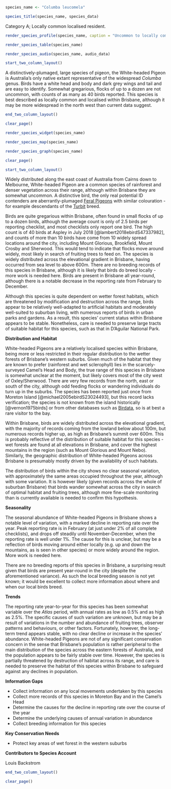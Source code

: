 ```r
species_name <- "Columba leucomela"
```

```r
species_title(species_name, species_data)
```

Category A; Locally common localised resident.

```r
render_species_profile(species_name, caption = "Uncommon to locally common resident of rainforest and wetter forest regions in the west of the city. More records toward the start of the year, with reporting rate declining from February onward, reasons unclear. Not of conservation concern.")
```

```r
render_species_table(species_name)
```

```r
render_species_audio(species_name, audio_data)
```

```r
start_two_column_layout()
```

A distinctively-plumaged, large species of pigeon, the White-headed Pigeon is Australia's only native extant representative of the widespread _Columba_ genus. Birds have a white head and body and dark grey wings and tail and are easy to identify. Somewhat gregarious, flocks of up to a dozen are not uncommon, with counts of as many as 40 birds reported. This species is best described as locally common and localised within Brisbane, although it may be more widespread in the north west than current data suggest.

```r
end_two_column_layout()
```

```r
clear_page()
```

```r
render_species_widget(species_name)
```

```r
render_species_map(species_name)
```

```r
render_species_graph(species_name)
```

```r
clear_page()
```

```r
start_two_column_layout()
```

Widely distributed along the east coast of Australia from Cairns down to Melbourne, White-headed Pigeon are a common species of rainforest and denser vegetation across their range, although within Brisbane they are somewhat uncommon. A distinctive bird, the only real potential ID contenders are aberrantly-plumaged [Feral Pigeons](#rock-dove-columba-livia) with similar colouration - for example descendants of the [Turbit](https://en.wikipedia.org/wiki/Turbit) breed.

Birds are quite gregarious within Brisbane, often found in small flocks of up to a dozen birds, although the average count is only of 2.5 birds per reporting checklist, and most checklists only report one bird. The high count is of 40 birds at Aspley in July 2018 [@lambert2018ebirdS47337982], and counts of more than 10 birds have come from 10 widely spread locations around the city, including Mount Glorious, Brookfield, Mount Crosby and Sherwood. This would tend to indicate that flocks move around widely, most likely in search of fruiting trees to feed on. The species is widely distributed across the elevational gradient in Brisbane, having occurred from sea level to above 600m. There are no breeding records of this species in Brisbane, although it is likely that birds do breed locally - more work is needed here. Birds are present in Brisbane all year-round, although there is a notable decrease in the reporting rate from February to December.

Although this species is quite dependent on wetter forest habitats, which are threatened by modification and destruction across the range, birds appear to be relatively well-adapted to artificial habitats and moderately well-suited to suburban living, with numerous reports of birds in urban parks and gardens. As a result, this species' current status within Brisbane appears to be stable. Nonetheless, care is needed to preserve large tracts of suitable habitat for this species, such as that in D'Aguilar National Park.

**Distribution and Habitat**

White-headed Pigeons are a relatively localised species within Brisbane, being more or less restricted in their regular distribution to the wetter forests of Brisbane's western suburbs. Given much of the habitat that they are known to prefer (rainforest and wet sclerophyll) lies in the scarcely-surveyed Camel's Head and Body, the true range of this species in Brisbane is somewhat unclear at the moment, but likely covers most of the city west of Oxley/Sherwood. There are very few records from the north, east or south of the city, although odd feeding flocks or wandering individuals do turn up in the suburbs. The species has been reported just once from Moreton Island [@michael2005ebirdS23024493], but this record lacks verification; the species is not known from the island historically [@vernon1975birds] or from other databases such as [Birdata](https://birdata.birdlife.org.au/), so is at best a rare visitor to the bay.

Within Brisbane, birds are widely distributed across the elevational gradient, with the majority of records coming from the lowland below about 100m, but numerous records higher up, as high as Brisbane's summit over 600m. This is probably reflective of the distribution of suitable habitat for this species - wet forests are found at all elevations in Brisbane, and cover the highest mountains in the region (such as Mount Glorious and Mount Nebo). Similarly, the geographic distribution of White-headed Pigeons across Brisbane is presumably mostly driven by the availability of such habitats.

The distribution of birds within the city shows no clear seasonal variation, with approximately the same areas occupied throughout the year, although with some variation. It is however likely (given records across the whole of suburban Brisbane) that birds wander somewhat across the city in search of optimal habitat and fruiting trees, although more fine-scale monitoring than is currently available is needed to confirm this hypothesis.

**Seasonality**

The seasonal abundance of White-headed Pigeons in Brisbane shows a notable level of variation, with a marked decline in reporting rate over the year. Peak reporting rate is in February (at just under 2% of all complete checklists), and drops off steadily until November-December, when the reporting rate is well under 1%. The cause for this is unclear, but may be a reflection of birds moving around either locally (e.g. up and down the mountains, as is seen in other species) or more widely around the region. More work is needed here.

There are no breeding reports of this species in Brisbane, a surprising result given that birds are present year-round in the city (despite the aforementioned variance). As such the local breeding season is not yet known; it would be excellent to collect more information about where and when our local birds breed.

**Trends**

The reporting rate year-to-year for this species has been somewhat variable over the _Atlas_ period, with annual rates as low as 0.5% and as high as 2.5%. The specific causes of such variation are unknown, but may be a result of variations in the number and abundance of fruiting trees, observer patterns and behaviours, or other factors. Fortunately, however, the long-term trend appears stable, with no clear decline or increase in the species' abundance. White-headed Pigeons are not of any significant conservation concern in the sense that Brisbane’s population is rather peripheral to the main distribution of the species across the eastern forests of Australia, and the population appears to be fairly stable over time. However, the species is partially threatened by destruction of habitat across its range, and care is needed to preserve the habitat of this species within Brisbane to safeguard against any declines in population.

**Information Gaps**

- Collect information on any local movements undertaken by this species
- Collect more records of this species in Moreton Bay and in the Camel's Head
- Determine the causes for the decline in reporting rate over the course of the year
- Determine the underlying causes of annual variation in abundance
- Collect breeding information for this species

**Key Conservation Needs**

- Protect key areas of wet forest in the western suburbs

**Contributors to Species Account**

Louis Backstrom 



```r
end_two_column_layout()
```

```r
clear_page()
```
